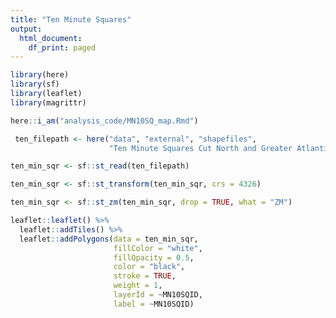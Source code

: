 ```yaml
---
title: "Ten Minute Squares"
output:
  html_document:
    df_print: paged
---
```



```r
library(here)
library(sf)
library(leaflet)
library(magrittr)
```




```r
here::i_am("analysis_code/MN10SQ_map.Rmd")

 ten_filepath <- here("data", "external", "shapefiles", 
                      "Ten Minute Squares Cut North and Greater Atlantic")

ten_min_sqr <- sf::st_read(ten_filepath)

ten_min_sqr <- sf::st_transform(ten_min_sqr, crs = 4326)

ten_min_sqr <- sf::st_zm(ten_min_sqr, drop = TRUE, what = "ZM")
```




```r
leaflet::leaflet() %>% 
  leaflet::addTiles() %>% 
  leaflet::addPolygons(data = ten_min_sqr,
                       fillColor = "white",
                       fillOpacity = 0.5,
                       color = "black",
                       stroke = TRUE,
                       weight = 1,
                       layerId = ~MN10SQID,
                       label = ~MN10SQID)
```

